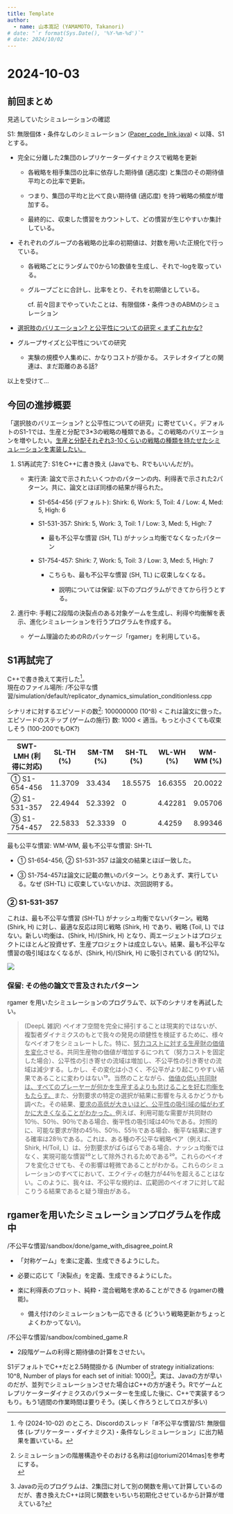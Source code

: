 ```yaml
---
title: Template
author: 
  - name: 山本嵩記 (YAMAMOTO, Takanori)
# date: "`r format(Sys.Date(), '%Y-%m-%d')`"
# date: 2024/10/02
---
```


# 2024-10-03

## 前回まとめ

見逃していたシミュレーションの確認

S1: 無限個体・条件なしのシミュレーション ([Paper_code_link.java](https://github.com/llamajones24/Inequity-sims)) \< 以降、S1とする。

-   完全に分離した2集団のレプリケーターダイナミクスで戦略を更新

    -   各戦略を相手集団の比率に依存した期待値 (適応度) と集団のその期待値平均との比率で更新。

    -   つまり、集団の平均と比べて良い期待値 (適応度) を持つ戦略の頻度が増加する。

    -   最終的に、収束した慣習をカウントして、どの慣習が生じやすいか集計している。

-   それぞれのグループの各戦略の比率の初期値は、対数を用いた正規化で行っている。

    -   各戦略ごとにランダムで0から1の数値を生成し、それで-logを取っている。

    -   グループごとに合計し、比率をとり、それを初期値としている。

        cf. 前々回までやっていたことは、有限個体・条件つきのABMのシミュレーション

-   [選択肢のバリエーション? と公平性についての研究 \< まずこれかな?]{.underline}

-   グループサイズと公平性についての研究

    -   実験の規模や人集めに、かなりコストが掛かる。 ステレオタイプとの関連は、まだ距離のある話?

以上を受けて...

## 今回の進捗概要

「選択肢のバリエーション? と公平性についての研究」に寄せていく。デフォルトのS1-1では、生産と分配で3\*3の戦略の種類である。この戦略のバリエーションを増やしたい。[生産と分配それぞれ3-10くらいの戦略の種類を持たせたシミュレーションを実装したい。]{.underline}

1.  S1再試完了: S1をC++に書き換え (Javaでも、Rでもいいんだが)。

    -   実行済: 論文で示されたいくつかのパターンの内、利得表で示された2パターン。共に、論文とほぼ同様の結果が得られた。

        -   S1-654-456 (デフォルト): Shirk: 6, Work: 5, Toil: 4 / Low: 4, Med: 5, High: 6

        -   S1-531-357: Shirk: 5, Work: 3, Toil: 1 / Low: 3, Med: 5, High: 7

            -   最も不公平な慣習 (SH, TL) がナッシュ均衡でなくなったパターン

        -   S1-754-457: Shirk: 7, Work: 5, Toil: 3 / Low: 3, Med: 5, High: 7

            -   こちらも、最も不公平な慣習 (SH, TL) に収束しなくなる。

                -   説明については保留: 以下のプログラムができてから行うとする。

2.  進行中: 手軽に2段階の決裂点のある対象ゲームを生成し、利得や均衡解を表示、進化シミュレーションを行うプログラムを作成する。

    -   ゲーム理論のためのRのパッケージ「rgamer」を利用している。

## S1再試完了

C++で書き換えて実行した[^1]。\
現在のファイル場所: /不公平な慣習/simulation/default/replicator_dynamics_simulation_conditionless.cpp

[^1]: 今 (2024-10-02) のところ、Discordのスレッド「#不公平な慣習/S1: 無限個体 (レプリケーター・ダイナミクス)・条件なしシミュレーション」に出力結果を置いている。

シナリオに対するエピソードの数[^2]: 100000000 (10\^8) \< これは論文に倣った。\
エピソードのステップ (ゲームの施行) 数: 1000 \< 適当。もっと小さくても収束しそう (100-200でもOK?)

[^2]: シミュレーションの階層構造やそのおける名称は[@toriumi2014mas]を参考にする。\

| SWT-LMH (利得に対応) | SL-TH (%) | SM-TM (%) | SH-TL (%) | WL-WH (%) | WM-WM (%) |
|----------------------|-----------|-----------|-----------|-----------|-----------|
| ① S1-654-456         | 11.3709   | 33.434    | 18.5575   | 16.6355   | 20.0022   |
| ② S1-531-357         | 22.4944   | 52.3392   | 0         | 4.42281   | 9.05706   |
| ③ S1-754-457         | 22.5833   | 52.3339   | 0         | 4.4259    | 8.99346   |

最も公平な慣習: WM-WM, 最も不公平な慣習: SH-TL

-   ① S1-654-456, ② S1-531-357 は論文の結果とほぼ一致した。

-   ③ S1-754-457は論文に記載の無いのパターン。とりあえず、実行している。なぜ (SH-TL) に収束していないかは、次回説明する。

### ② S1-531-357

これは、最も不公平な慣習 (SH-TL) がナッシュ均衡でないパターン。戦略 (Shirk, H) に対し、最適な反応は同じ戦略 (Shirk, H) であり、戦略 (Toil, L) ではない。新しい均衡は、(Shirk, H)/(Shirk, H) となり、両エージェントはプロジェクトにほとんど投資せず、生産プロジェクトは成立しない。結果、最も不公平な慣習の吸引域はなくなるが、(Shirk, H)/(Shirk, H) に吸引されている (約12%)。

![](images/Screenshot%202024-10-02%20at%2016.16.36.png)

### 保留: その他の論文で言及されたパターン

rgamer を用いたシミュレーションのプログラムで、以下のシナリオを再試したい。

> (DeepL 雑訳) ペイオフ空間を完全に掃引することは現実的ではないが、複製者ダイナミクスのもとで我々の発見の頑健性を検証するために、様々なペイオフをシミュレートした。特に、[努力コストに対する生産財の価値を変化]{.underline}させる。共同生産物の価値が増加するにつれて（努力コストを固定した場合）、公平性の引き寄せの流域は増加し、不公平性の引き寄せの流域は減少する。しかし、その変化は小さく、不公平がより起こりやすい結果であることに変わりはない¹⁹。当然のことながら、[価値の低い共同財は、すべてのプレーヤーが何かを生産するよりも怠けることを好む均衡をもたらす。]{.underline}また、分割要求の特定の選択が結果に影響を与えるかどうかも調べた。その結果、[要求の高低が大きいほど、公平性の吸引域の幅がわずかに大きくなることがわかった。]{.underline}例えば、利用可能な需要が共同財の10％、50％、90％である場合、衡平性の吸引域は40％である。対照的に、可能な要求が財の45％、50％、55％である場合、衡平な結果に達する確率は28％である。これは、ある種の不公平な戦略ペア（例えば、Shirk, H/Toil, L）は、分割要求がばらばらである場合、ナッシュ均衡ではなく、実現可能な慣習²⁰として除外されるためである²⁰。これらのペイオフを変化させても、その影響は軽微であることがわかる。これらのシミュレーションのすべてにおいて、エクイティの魅力が44％を超えることはない。このように、我々は、不公平な規約は、広範囲のペイオフに対して起こりうる結果であると疑う理由がある。

## rgamerを用いたシミュレーションプログラムを作成中

/不公平な慣習/sandbox/done/game_with_disagree_point.R

-   「対称ゲーム」を楽に定義、生成できるようにした。

-   必要に応じて「決裂点」を定義、生成できるようにした。

-   楽に利得表のプロット、純粋・混合戦略を求めることができる (rgamerの機能)。

    -   備え付けのシミュレーションも一応できる (どういう戦略更新かちょっとよくわかってない)。

/不公平な慣習/sandbox/combined_game.R

-   2段階ゲームの利得と期待値の計算をさせたい。

S1デフォルトでC++だと2.5時間掛かる (Number of strategy initializations: 10\^8, Number of plays for each set of initial: 1000)[^3]。実は、Javaの方が早いのだが、並列でシミュレーションさせた場合はC++の方が速そう。Rでゲームとレプリケーターダイナミクスのパラメーターを生成した後に、C++で実装するつもり。もう1週間の作業時間は要りそう。(美しく作ろうとしてロスが多い)

[^3]: Javaの元のプログラムは、2集団に対して別の関数を用いて計算しているのだが、書き換えたC++は同じ関数をいちいち初期化させているから計算が増えている?
